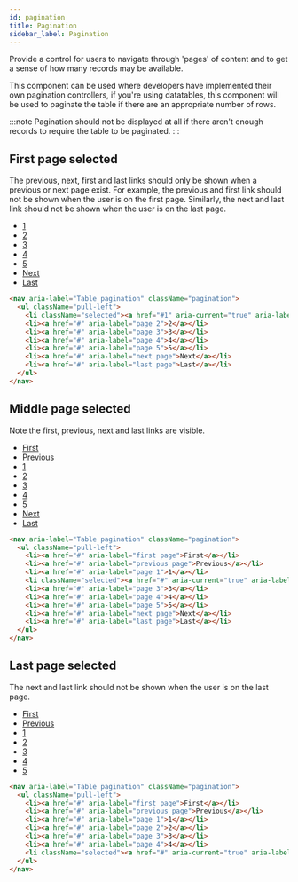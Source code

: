 ```yaml
---
id: pagination
title: Pagination
sidebar_label: Pagination
---
```



Provide a control for users to navigate through 'pages' of content and to get a sense of how many records may be available.

This component can be used where developers have implemented their own pagination controllers, if you're using datatables, this component will be used to paginate the table if there are an appropriate number of rows.

:::note
Pagination should not be displayed at all if there aren't enough records to require the table to be paginated.
:::

## First page selected

The previous, next, first and last links should only be shown when a previous or next page exist. For example, the previous and first link should not be shown when the user is on the first page. Similarly, the next and last link should not be shown when the user is on the last page.

<div className="d-example">
  <nav aria-label="Table pagination" className="pagination">
    <ul className="pull-left">
      <li className="selected"><a href="#1" aria-current="true" aria-label="Current page, page 1">1</a></li>
      <li><a href="#" aria-label="page 2">2</a></li>
      <li><a href="#" aria-label="page 3">3</a></li>
      <li><a href="#" aria-label="page 4">4</a></li>
      <li><a href="#" aria-label="page 5">5</a></li>
      <li><a href="#" aria-label="next page">Next</a></li>
      <li><a href="#" aria-label="last page">Last</a></li>
    </ul>
  </nav>
</div>

```html
<nav aria-label="Table pagination" className="pagination">
  <ul className="pull-left">
    <li className="selected"><a href="#1" aria-current="true" aria-label="Current page, page 1">1</a></li>
    <li><a href="#" aria-label="page 2">2</a></li>
    <li><a href="#" aria-label="page 3">3</a></li>
    <li><a href="#" aria-label="page 4">4</a></li>
    <li><a href="#" aria-label="page 5">5</a></li>
    <li><a href="#" aria-label="next page">Next</a></li>
    <li><a href="#" aria-label="last page">Last</a></li>
  </ul>
</nav>
```

## Middle page selected

Note the first, previous, next and last links are visible.

<div className="d-example">
  <nav aria-label="Table pagination" className="pagination">
    <ul className="pull-left">
        <li><a href="#" aria-label="first page">First</a></li>
        <li><a href="#" aria-label="previous page">Previous</a></li>
        <li><a href="#" aria-label="page 1">1</a></li>
        <li className="selected"><a href="#" aria-current="true" aria-label="Current page, page 2">2</a></li>
        <li><a href="#" aria-label="page 3">3</a></li>
        <li><a href="#" aria-label="page 4">4</a></li>
        <li><a href="#" aria-label="page 5">5</a></li>
        <li><a href="#" aria-label="next page">Next</a></li>
        <li><a href="#" aria-label="last page">Last</a></li>
    </ul>
  </nav>
</div>

```html
<nav aria-label="Table pagination" className="pagination">
  <ul className="pull-left">
    <li><a href="#" aria-label="first page">First</a></li>
    <li><a href="#" aria-label="previous page">Previous</a></li>
    <li><a href="#" aria-label="page 1">1</a></li>
    <li className="selected"><a href="#" aria-current="true" aria-label="Current page, page 2">2</a></li>
    <li><a href="#" aria-label="page 3">3</a></li>
    <li><a href="#" aria-label="page 4">4</a></li>
    <li><a href="#" aria-label="page 5">5</a></li>
    <li><a href="#" aria-label="next page">Next</a></li>
    <li><a href="#" aria-label="last page">Last</a></li>
  </ul>
</nav>
```

## Last page selected

The next and last link should not be shown when the user is on the last page.

<div className="d-example">
  <nav aria-label="Table pagination" className="pagination">
    <ul className="pull-left">
      <li><a href="#" aria-label="first page">First</a></li>
      <li><a href="#" aria-label="previous page">Previous</a></li>
      <li><a href="#" aria-label="page 1">1</a></li>
      <li><a href="#" aria-label="page 2">2</a></li>
      <li><a href="#" aria-label="page 3">3</a></li>
      <li><a href="#" aria-label="page 4">4</a></li>
      <li className="selected"><a href="#" aria-current="true" aria-label="Current page, page 5">5</a></li>
    </ul>
  </nav>
</div>

```html
<nav aria-label="Table pagination" className="pagination">
  <ul className="pull-left">
    <li><a href="#" aria-label="first page">First</a></li>
    <li><a href="#" aria-label="previous page">Previous</a></li>
    <li><a href="#" aria-label="page 1">1</a></li>
    <li><a href="#" aria-label="page 2">2</a></li>
    <li><a href="#" aria-label="page 3">3</a></li>
    <li><a href="#" aria-label="page 4">4</a></li>
    <li className="selected"><a href="#" aria-current="true" aria-label="Current page, page 5">5</a></li>
  </ul>
</nav>
```